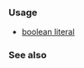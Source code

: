 {{cpp/keyword/title|{{tt|false}}}}
{{cpp/keyword/navbar}}

===Usage===
* [[cpp/language/bool_literal|boolean literal]]

===See also===
{{cpp/keywords/fundamental types list}}

{{langlinks|de|es|fr|it|ja|pt|ru|zh}}